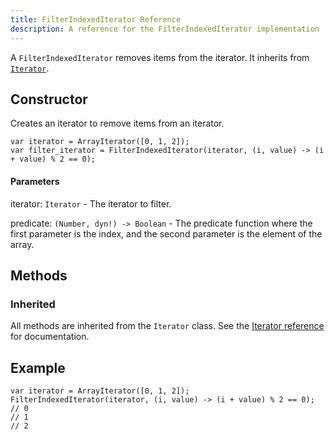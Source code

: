 ---
title: FilterIndexedIterator Reference
description: A reference for the FilterIndexedIterator implementation
---

A `FilterIndexedIterator` removes items from the iterator. It inherits from [`Iterator`](/reference/api/iterators/iterator/).

## Constructor

Creates an iterator to remove items from an iterator.

```ql
var iterator = ArrayIterator([0, 1, 2]);
var filter_iterator = FilterIndexedIterator(iterator, (i, value) -> (i + value) % 2 == 0);
```

#### Parameters

iterator: `Iterator` - The iterator to filter.

predicate: `(Number, dyn!) -> Boolean` - The predicate function where the first parameter is the index, and the second parameter is the element of the array.

## Methods

### Inherited

All methods are inherited from the `Iterator` class. See the [Iterator reference](/reference/api/iterators/iterator#methods) for documentation.

## Example

```ql
var iterator = ArrayIterator([0, 1, 2]);
FilterIndexedIterator(iterator, (i, value) -> (i + value) % 2 == 0);
// 0
// 1
// 2
```
